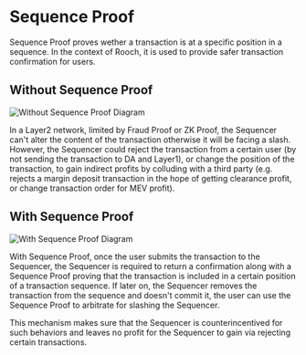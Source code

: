 # Sequence Proof

Sequence Proof proves wether a transaction is at a specific position in a sequence. In the context of Rooch, it is used to provide safer transaction confirmation for users.

## Without Sequence Proof

![Without Sequence Proof Diagram](/docs/without-sequence-proof.png)

In a Layer2 network, limited by Fraud Proof or ZK Proof, the Sequencer can't alter the content of the transaction otherwise it will be facing a slash. However, the Sequencer could reject the transaction from a certain user (by not sending the transaction to DA and Layer1), or change the position of the transaction, to gain indirect profits by colluding with a third party (e.g. rejects a margin deposit transaction in the hope of getting clearance profit, or change transaction order for MEV profit).

## With Sequence Proof

![With Sequence Proof Diagram](/docs/with-sequence-proof.png)

With Sequence Proof, once the user submits the transaction to the Sequencer, the Sequencer is required to return a confirmation along with a Sequence Proof proving that the transaction is included in a certain position of a transaction sequence. If later on, the Sequencer removes the transaction from the sequence and doesn't commit it, the user can use the Sequence Proof to arbitrate for slashing the Sequencer.

This mechanism makes sure that the Sequencer is counterincentived for such behaviors and leaves no profit for the Sequencer to gain via rejecting certain transactions.
